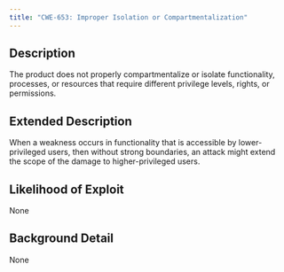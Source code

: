 ```yaml
---
title: "CWE-653: Improper Isolation or Compartmentalization"
---
```


## Description
The product does not properly compartmentalize or isolate functionality, processes, or resources that require different privilege levels, rights, or permissions.

## Extended Description
When a weakness occurs in functionality that is accessible by lower-privileged users, then without strong boundaries, an attack might extend the scope of the damage to higher-privileged users.

## Likelihood of Exploit
None

## Background Detail
None
        